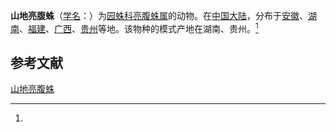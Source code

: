 {{Speciesbox
| name = 山地亮腹蛛
| status = 
| status_system = 
| image = 
| genus = Singa
| species = alpigena
| authority = (Yin et al.)<ref name='id13737'>{{cite web| url =http://www.bioinfo.cn/db05/BjdwSpecies.php?action=view&id=13737| title =山地亮腹蛛| work =《中国动物物种编目数据库》| publisher =中国科学院微生物研究所| author =中国科学院动物研究所| accessdate =2009-04-28| deadurl =yes| archiveurl =https://web.archive.org/web/20160305094320/http://www.bioinfo.cn/db05/BjdwSpecies.php?action=view&id=13737| archivedate =2016-03-05}}</ref>
}}

'''山地亮腹蛛'''（[[学名|学名]]：{{lang|la|''Singa alpigena''}}）为[[园蛛科|园蛛科]][[亮腹蛛属|亮腹蛛属]]的动物。在[[中国大陆|中国大陆]]，分布于[[安徽|安徽]]、[[湖南|湖南]]、[[福建|福建]]、[[广西|广西]]、[[贵州|贵州]]等地。该物种的模式产地在湖南、贵州。<ref name='id13737'/>

== 参考文献 ==
{{reflist}}

{{Wikispecies|Singa alpigena}}
{{Taxonbar|from=Q2365077}}

[[Category:亮腹蛛属|山地亮腹蛛]]


{{蜘蛛小作品}}
